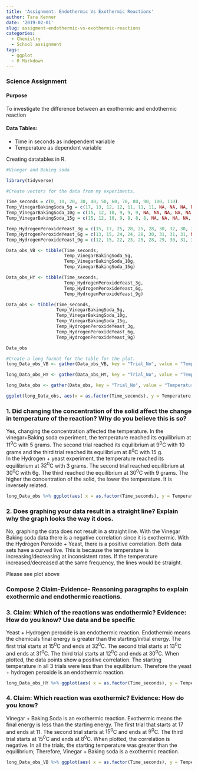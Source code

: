 ```yaml
---
title: 'Assignment: Endothermic Vs Exothermic Reactions'
author: Tara Kenner
date: '2019-02-01'
slug: assigment-endothermic-vs-exothermic-reactions
categories:
  - Chemistry
  - School assignment
tags:
  - ggplot
  - R Markdown
---
```


### Science Assignment

#### Purpose

To investigate the difference between an exothermic and endothermic reaction


#### Data Tables:

* Time in seconds as independent variable
* Temperature as dependent variable

Creating datatables in R.

```r
#Vinegar and Baking soda

library(tidyverse)

#Create vectors for the data from my experiments.

Time_seconds = c(0, 10, 20, 30, 40, 50, 60, 70, 80, 90, 100, 110)
Temp_VinegarBakingSoda_5g = c(17, 13, 12, 12, 11, 11, 11, NA, NA, NA, NA, NA)
Temp_VinegarBakingSoda_10g = c(15, 12, 10, 9, 9, 9, NA, NA, NA, NA, NA, NA)
Temp_VinegarBakingSoda_15g = c(15, 12, 10, 9, 8, 8, 8, NA, NA, NA, NA, NA)

Temp_HydrogenPeroxideYeast_3g = c(15, 17, 25, 28, 25, 28, 30, 32, 30, 32, 32, 32)
Temp_HydrogenPeroxideYeast_6g = c(13, 15, 24, 24, 28, 30, 31, 31, 31, NA, NA, NA)
Temp_HydrogenPeroxideYeast_9g = c(12, 15, 22, 23, 25, 28, 29, 30, 31, 30, 30, 30)

Data_obs_VB <- tibble(Time_seconds, 
                      Temp_VinegarBakingSoda_5g, 
                      Temp_VinegarBakingSoda_10g,
                      Temp_VinegarBakingSoda_15g)

Data_obs_HY <- tibble(Time_seconds, 
                      Temp_HydrogenPeroxideYeast_3g,
                      Temp_HydrogenPeroxideYeast_6g,
                      Temp_HydrogenPeroxideYeast_9g)

Data_obs <- tibble(Time_seconds, 
                   Temp_VinegarBakingSoda_5g, 
                   Temp_VinegarBakingSoda_10g,
                   Temp_VinegarBakingSoda_15g,
                   Temp_HydrogenPeroxideYeast_3g,
                   Temp_HydrogenPeroxideYeast_6g,
                   Temp_HydrogenPeroxideYeast_9g)

Data_obs

```

```r

#Create a long format for the table for the plot.
long_Data_obs_VB <- gather(Data_obs_VB, key = "Trial_No", value = "Temperature", Temp_VinegarBakingSoda_5g:Temp_VinegarBakingSoda_15g)

long_Data_obs_HY <- gather(Data_obs_HY, key = "Trial_No", value = "Temperature", Temp_HydrogenPeroxideYeast_3g:Temp_HydrogenPeroxideYeast_9g)

long_Data_obs <- gather(Data_obs, key = "Trial_No", value = "Temperature", Temp_VinegarBakingSoda_5g:Temp_HydrogenPeroxideYeast_9g)

ggplot(long_Data_obs, aes(x = as.factor(Time_seconds), y = Temperature, col = Trial_No)) + geom_point(na.rm = T) 

```

### 1. Did changing the concentration of the solid affect the change in temperature of the reaction? Why do you believe this is so?

Yes, changing the concentration affected the temperature. In the vinegar+Baking soda experiment, the temperature reached its equilibrium at $11^0$C with 5 grams.  The second trial reached its equilibrium at $9^0$C with 10 grams and the third trial reached its equilibrium at $8^0$C with 15 g.  
In the Hydrogen + yeast experiment, the temperature reached its equilibrium at $32^0$C with 3 grams.  The second trial reached equilibrium at $30^0$C with 6g. The third reached the equilibrium at $30^0$C with 9 grams. The higher the concentration of the solid, the lower the temperature. It is inversely related.

```r
long_Data_obs %>% ggplot(aes( x = as.factor(Time_seconds), y = Temperature, col = Trial_No)) + geom_point(na.rm = T, show.legend = FALSE) + facet_wrap(.~Trial_No)

```

### 2. Does graphing your data result in a straight line? Explain why the graph looks the way it does.

No, graphing the data does not result in a straight line. With the Vinegar Baking soda data there is a negative correlation since it is exothermic. With the Hydrogen Peroxide + Yeast, there is a positive correlation.  Both data sets have a curved live.  This is because the temperature is increasing/decreasing at inconsistent rates. If the temperature increased/decreased at the same frequency, the lines would be straight.  

Please see plot above

### Compose 2 Claim-Evidence- Reasoning paragraphs to explain exothermic and endothermic reactions.

### 3. Claim: Which of the reactions was endothermic? Evidence: How do you know? Use data and be specific

Yeast + Hydrogen peroxide is an endothermic reaction.  Endothermic means the chemicals final energy is greater than the starting/initial energy.  The first trial starts at $15^0$C and ends at $32^0$C.  The second trial starts at $13^0$C and ends at $31^0$C.  The third trial starts at $12^0$C and ends at $30^0$C.  When plotted, the data points show a positive correlation.  The starting temperature in all 3 trials were less than the equilibrium.  Therefore the yeast + hydrogen peroxide is an endothermic reaction. 

```r
long_Data_obs_HY %>% ggplot(aes( x = as.factor(Time_seconds), y = Temperature, col = Trial_No)) + geom_point(na.rm = T, show.legend = FALSE) + facet_wrap(.~Trial_No)
```

### 4. Claim: Which reaction was exothermic? Evidence: How do you know?

Vinegar + Baking Soda is an exothermic reaction.  Exothermic means the final energy is less than the starting energy.  The first trial that starts at 17 and ends at 11.  The second trial starts at $15^0$C and ends at $9^0$C.  The third trial starts at $15^0$C and ends at $8^0$C.  When plotted, the correlation is negative.  In all the trials, the starting temperature was greater than the equilibrium; Therefore, Vinegar + Baking soda is a exothermic reaction. 

```r
long_Data_obs_VB %>% ggplot(aes( x = as.factor(Time_seconds), y = Temperature, col = Trial_No)) + geom_point(na.rm = T, show.legend = FALSE) + facet_wrap(.~Trial_No)

```
